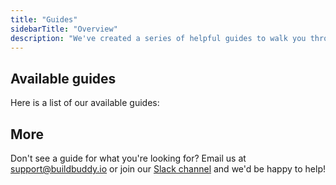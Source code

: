 ```yaml
---
title: "Guides"
sidebarTitle: "Overview"
description: "We've created a series of helpful guides to walk you through common BuildBuddy tasks."
---
```


## Available guides[](#available-guides "Direct link to Available guides")

Here is a list of our available guides:

<CardGroup cols={2}>
    <Card title="Authentication Guide" icon="lock" href="/guide-auth" iconType="duotone">
    </Card>
    <Card title="Build Metadata Guide" icon="hammer" href="/guide-metadata" iconType="duotone">
    </Card>
</CardGroup>

## More[](#more "Direct link to More")

Don't see a guide for what you're looking for? Email us at [support@buildbuddy.io](mailto:support@buildbuddy.io) or join our [Slack channel](https://community.buildbuddy.io) and we'd be happy to help!